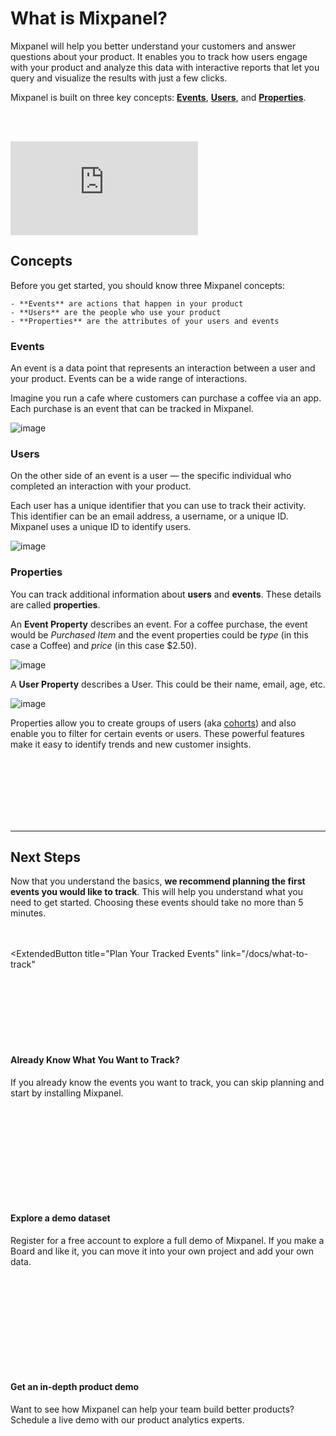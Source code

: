 # What is Mixpanel?

Mixpanel will help you better understand your customers and answer questions about your product.
It enables you to track how users engage with your product and analyze this data with interactive reports
that let you query and visualize the results with just a few clicks.

Mixpanel is built on three key concepts: [**Events**](#events), [**Users**](#users), and [**Properties**](#properties).

<br></br>
<div
  style={{
    position: "relative",
    paddingBottom: "64.90384615384616%",
    height: 0,
  }}
>
  <p>
    <iframe
      src="https://www.youtube.com/embed/PbKnQ777vuk"
      frameBorder="0"
      webkitallowfullscreen="true"
      mozallowfullscreen="true"
      allowFullScreen
      style={{
        position: "absolute",
        top: 0,
        left: 0,
        width: "100%",
        height: "100%",
        borderRadius: "16px",
      }}
    ></iframe>
  </p>
</div>

## Concepts

Before you get started, you should know three Mixpanel concepts:

    - **Events** are actions that happen in your product
    - **Users** are the people who use your product
    - **Properties** are the attributes of your users and events

### Events

An event is a data point that represents an interaction between a user and your product. Events can be a wide range of interactions.

Imagine you run a cafe where customers can purchase a coffee via an app. Each purchase is an event that can be tracked in Mixpanel.

![image](/event-1.svg)

### Users

On the other side of an event is a user — the specific individual who completed an interaction with your product.

Each user has a unique identifier that you can use to track their activity. This identifier can be an email address, a username, or a unique ID. Mixpanel uses a unique ID to identify users.

![image](/events-and-users.svg)

### Properties

You can track additional information about **users** and **events**. These details are called **properties**.

An **Event Property** describes an event. For a coffee purchase, the event would be _Purchased Item_ and the event properties could be _type_ (in this case a Coffee) and _price_ (in this case $2.50).

![image](/event.svg)

A **User Property** describes a User. This could be their name, email, age, etc.

![image](/user-profile.svg)

Properties allow you to create groups of users (aka [cohorts](/docs/users/cohorts)) and also enable you to filter for certain events or users. These
powerful features make it easy to identify trends and new customer insights.

<br></br>
<br></br>
<br></br>
<hr></hr>

<div className="next-steps-sections" >

## Next Steps

Now that you understand the basics, **we recommend planning the first events you would like to track**. This will help you understand what you need to get started. Choosing these events should take no more than 5 minutes.

<br></br>
<ExtendedButton
  title="Plan Your Tracked Events"
  link="/docs/what-to-track"
></ExtendedButton>

<br></br>
<br></br>
<br></br>

<div className="bg-base100 rounded-xl">
  <h4 className="text-2xl font-medium mb-2 color:bg-purple200">
    Already Know What You Want to Track?
  </h4>
  <p>
    If you already know the events you want to track, you can skip planning and
    start by installing Mixpanel.
  </p>
  <br></br>
  <ExtendedButton
    title="Install Mixpanel"
    link="/docs/quickstart/install-mixpanel"
  ></ExtendedButton>
</div>

<br></br>
<br></br>
<br></br>

<div className="bg-base100 rounded-xl">
  <h4 className="text-2xl font-medium mb-2 color:bg-purple200">
    Explore a demo dataset
  </h4>
  <p>
    Register for a free account to explore a full demo of Mixpanel. If you make
    a Board and like it, you can move it into your own project and add your own
    data.
  </p>
  <br></br>
  <ExtendedButton
    title="Explore Demo Dataset"
    link="https://mixpanel.com/project/?show-demo-dataset-modal=true"
  ></ExtendedButton>
</div>

<br></br>
<br></br>
<br></br>

<div className="bg-base100 rounded-xl">
    <h4 className="text-2xl font-medium mb-2 color:bg-purple200">Get an in-depth product demo</h4>
    <p>Want to see how Mixpanel can help your team build better products? Schedule a live demo with our product analytics experts.</p>
    <br></br>
    <ExtendedButton title="Live Demo Request" link="https://mixpanel.com/contact-us/ps-sem-demo-request-na/"></ExtendedButton>
</div>
</div>
</div>
</div>
